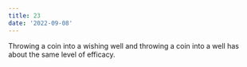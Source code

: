 ```yaml
---
title: 23
date: '2022-09-08'
---
```


Throwing a coin into a wishing well and throwing a coin into a well has about the same level of efficacy.

